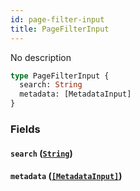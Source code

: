 ```yaml
---
id: page-filter-input
title: PageFilterInput
---
```


No description

```graphql
type PageFilterInput {
  search: String
  metadata: [MetadataInput]
}
```

### Fields

#### `search` ([`String`](/developer/api-reference/scalars/string.mdx))

#### `metadata` ([`[MetadataInput]`](/developer/api-reference/inputs/metadata-input.mdx))

